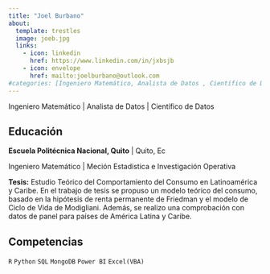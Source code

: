 ```yaml
---
title: "Joel Burbano"
about:
  template: trestles
  image: joeb.jpg
  links:
    - icon: linkedin
      href: https://www.linkedin.com/in/jxbsjb
    - icon: envelope
      href: mailto:joelburbano@outlook.com
#categories: [Ingeniero Matemático, Analista de Datos , Científico de Datos]
---
```


Ingeniero Matemático \| Analista de Datos \| Científico de Datos

## Educación

**Escuela Politécnica Nacional, Quito** \| Quito, Ec

Ingeniero Matemático \| Meción Estadistica e Investigación Operativa

**Tesis:** Estudio Teórico del Comportamiento del Consumo en Latinoamérica y Caribe. En el trabajo de tesis se propuso un modelo teórico del consumo, basado en la hipótesis de renta permanente de Friedman y el modelo de Ciclo de Vida de Modigliani. Además, se realizo una comprobación con datos de panel para países de América Latina y Caribe.

## Competencias

`R` `Python` `SQL` `MongoDB` `Power BI` `Excel(VBA)`
